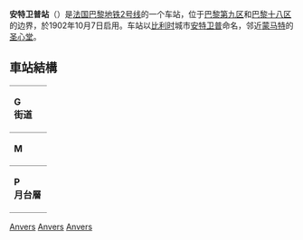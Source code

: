 {{Unreferenced|time=2020-12-03T06:22:50+00:00}}
{{Station Infobox
|Station Name=安特卫普站<br />Anvers
|Image       =Metro station entrance.jpg
|ImageTitle  =车站入口
|Number      =
|Location    =[[巴黎九区|巴黎九区]]、[[巴黎十八区|巴黎十八区]]
|Coord       =
|Line        =[[巴黎地铁2号线|巴黎地铁2号线]]
|Platform    =
|Exit        =
|Time        =1902年10月7日
|Time First  =
|Time Last   =
}}

'''安特卫普站'''（{{lang-fr|Anvers}}）是[[法国|法国]][[巴黎地铁2号线|巴黎地铁2号线]]的一个车站，位于[[巴黎第九区|巴黎第九区]]和[[巴黎十八区|巴黎十八区]]的边界，於1902年10月7日启用。车站以[[比利时|比利时]]城市[[安特卫普|安特卫普]]命名，邻近[[蒙马特|蒙马特]]的[[圣心堂|圣心堂]]。
== 車站結構 ==
{| border=0 cellspacing=0 cellpadding=3
|style="border-bottom:solid 1px gray;border-top:solid 1px gray;" width=50 valign=top|'''G<br>街道'''
|-
|style="border-bottom:solid 1px gray;border-top:solid 1px gray;" valign=top|'''M'''
|style="border-top:solid 1px gray;border-bottom:solid 1px gray;" width=100 valign=top|月台連接夾層
|-
|style="border-bottom:solid 1px gray;" rowspan=5 valign=top|'''P<br>月台層'''
|style="border-top:solid 1px gray;border-right:solid 2px black;border-left:solid 2px black;border-bottom:solid 2px black;" colspan=2|<center><small>[[側式月台|側式月台]]，右側開門</small></center>
|-
|style="border-bottom:solid 1px gray;" width=100|{{color|#{{PM color|2}}|'''1'''}}號月台
|style="border-bottom:solid 1px gray;" width=400|{{arrow|L}} [[File:Metro-M.svg|16x16px]][[File:Paris_Metro_2.svg|16x16px]]往[[王妃門站|王妃門]]<small>（[[畢嘉樂站|畢嘉樂]]）</small>
|-
|{{color|#{{PM color|2}}|'''2'''}}號月台
|{{arrow|R}} [[File:Metro-M.svg|16x16px]][[File:Paris_Metro_2.svg|16x16px]]往[[民族廣場站_(巴黎地鐵)|民族廣場]]<small>（[[巴貝斯-洛舒雅站|巴貝斯-洛舒雅]]）</small>
|-
|style="border-top:solid 2px black;border-right:solid 2px black;border-left:solid 2px black;border-bottom:solid 1px gray;" colspan=2|<center><small>[[側式月台|側式月台]]，右側開門</small></center>
|}
{{巴黎地铁2号线}}
{{Railwaystation-stub}}
[[Category:巴黎地鐵2號線車站|Anvers]]
[[Category:巴黎第九區地鐵車站|Anvers]]
[[Category:巴黎十八區地鐵車站|Anvers]]